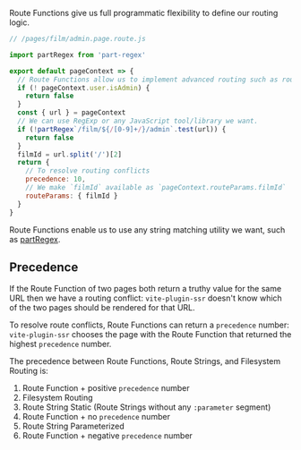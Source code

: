 Route Functions give us full programmatic flexibility to define our routing logic.

```js
// /pages/film/admin.page.route.js

import partRegex from 'part-regex'

export default pageContext => {
  // Route Functions allow us to implement advanced routing such as route guards.
  if (! pageContext.user.isAdmin) {
    return false
  }
  const { url } = pageContext
  // We can use RegExp or any JavaScript tool/library we want.
  if (!partRegex`/film/${/[0-9]+/}/admin`.test(url)) {
    return false
  }
  filmId = url.split('/')[2]
  return {
    // To resolve routing conflicts
    precedence: 10,
    // We make `filmId` available as `pageContext.routeParams.filmId`
    routeParams: { filmId }
  }
}
```

Route Functions enable us to use any string matching utility we want, such as [partRegex](https://github.com/brillout/part-regex).

## Precedence

If the Route Function of two pages both return a truthy value for the same URL then we have a routing conflict:
`vite-plugin-ssr` doesn't know which of the two pages should be rendered for that URL.

To resolve route conflicts, Route Functions can return a `precedence` number:
`vite-plugin-ssr` chooses the page with the Route Function that returned the highest `precedence` number.

The precedence between Route Functions, Route Strings, and Filesystem Routing is:
 1. Route Function + positive `precedence` number
 2. Filesystem Routing
 3. Route String Static (Route Strings without any `:parameter` segment)
 4. Route Function + no `precedence` number
 5. Route String Parameterized
 6. Route Function + negative `precedence` number
